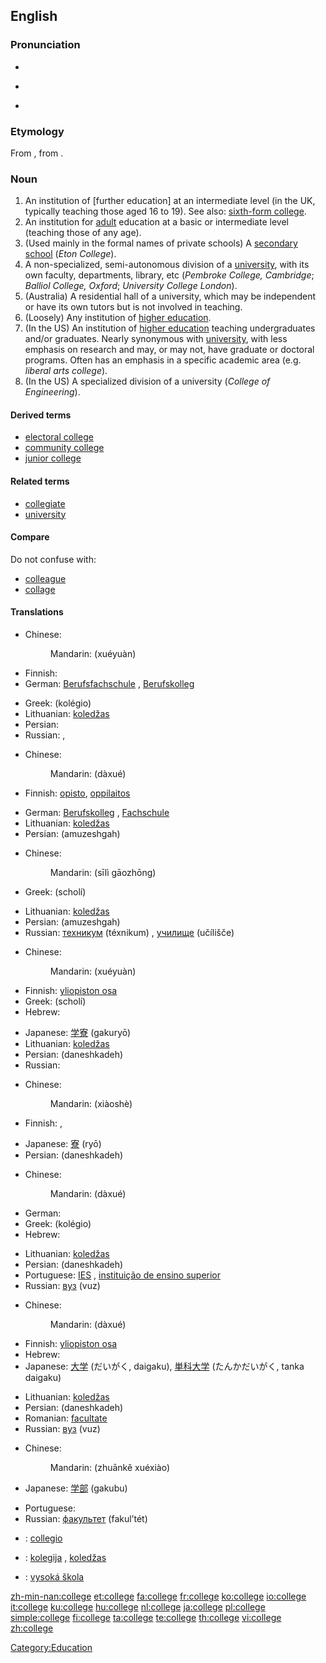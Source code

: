 {{also|collège}}
==English==
{{wikipedia}}

===Pronunciation===
* {{audio|en-us-college.ogg|Audio (US)}}
* {{a|US}} {{IPA|/ˈkʰalɨdʒ/}}
* {{rhymes|alɪdʒ}}

===Etymology===
From {{etyl|fro}} {{term|collége|lang=fro}}, from {{etyl|la}} {{term|collegium|lang=la}}.

===Noun===
{{en-noun}}

# An institution of [further education] at an intermediate level (in the UK, typically teaching those aged 16 to 19).  See also: [[sixth-form college]].
# An institution for [[adult]] education at a basic or intermediate level (teaching those of any age).
# (Used mainly in the formal names of private schools) A [[secondary school]] (''Eton College'').
# A non-specialized, semi-autonomous division of a [[university]], with its own faculty, departments, library, etc (''Pembroke College, Cambridge''; ''Balliol College, Oxford''; ''University College London'').
# (Australia) A residential hall of a university, which may be independent or have its own tutors but is not involved in teaching.
# (Loosely) Any institution of [[higher education]].
# (In the US) An institution of [[higher education]] teaching undergraduates and/or graduates.  Nearly synonymous with [[university]], with less emphasis on research and may, or may not, have graduate or doctoral programs.  Often has an emphasis in a specific academic area (e.g. ''liberal arts college'').
# (In the US) A specialized division of a university (''College of Engineering'').

====Derived terms====
* [[electoral college]]
* [[community college]]
* [[junior college]]

====Related terms====
* [[collegiate]]
* [[university]]

====Compare====
{{rfc-header|Compare|lang=en}}
Do not confuse with:
* [[colleague]]
* [[collage]]

====Translations====
{{trans-top|institution of [further education] at an intermediate level}}
* Chinese:
*: Mandarin: {{zh-ts|學院|学院}} (xuéyuàn)
* Finnish: {{t+|fi|lukio}}
* German: [[Berufsfachschule]] {{f}}, [[Berufskolleg]] {{n}}
{{trans-mid}}
* Greek: {{t|el|κολέγιο|n|sc=Grek}} (kolégio)
* Lithuanian: [[koledžas]] {{m}}
* Persian: {{t+|fa|آموزشگاه|tr=amuzeshgah|sc=fa-Arab|xs=Persian}}
* Russian: {{t+|ru|техникум|m|tr=téxnikum|sc=Cyrl}}, {{t+|ru|училище|n|tr=učílišče|sc=Cyrl}}
{{trans-bottom}}

{{trans-top|institution for adult education at a basic or intermediate level}}
* Chinese:
*: Mandarin: {{zh-ts|大學|大学}} (dàxué)
* Finnish: [[opisto]], [[oppilaitos]]
{{trans-mid}}
* German: [[Berufskolleg]] {{n}}, [[Fachschule]] {{f}}
* Lithuanian: [[koledžas]] {{m}}
* Persian: {{fa-Arab|[[آموزشگاه]]}} (amuzeshgah)
{{trans-bottom}}

{{trans-top|(Used mainly in the formal names of private schools) A secondary school}}
* Chinese:
*: Mandarin: {{zh-ts|[[私立]][[高中]]|[[私立]][[高中]]}} (sīlì gāozhōng)
* Greek: {{t+|el|σχολή|f|sc=Grek}} (scholí)
{{trans-mid}}
* Lithuanian: [[koledžas]] {{m}}
* Persian: {{fa-Arab|[[آموزشگاه]]}} (amuzeshgah)
* Russian: [[техникум]] (téxnikum) {{m}}, [[училище]] (učílišče) {{n}}
{{trans-bottom}}

{{trans-top|non-specialized, semi-autonomous division of a university, with its own faculty, departments, library, etc}}
* Chinese:
*: Mandarin: {{zh-ts|學院|学院}} (xuéyuàn)
* Finnish: [[yliopiston osa]]
* Greek: {{t+|el|σχολή|f|sc=Grek}} (scholí)
* Hebrew: {{he-translation|מכללה|mikhlalá}} {{f}}
{{trans-mid}}
* Japanese: [[学寮]] (gakuryō)
* Lithuanian: [[koledžas]] {{m}}
* Persian: {{fa-Arab|[[دانشكده]]}} (daneshkadeh)
* Russian: {{t+|ru|институт|m|tr=institút|sc=Cyrl}}
{{trans-bottom}}

{{trans-top|residential hall of a university, which may be independent or have its own tutors but is not involved in teaching}}
* Chinese:
*: Mandarin: {{zh-ts|[[校]][[舍]]|[[校]][[舍]]}} (xiàoshè)
* Finnish: {{t+|fi|yliopisto}}, {{t+|fi|korkeakoulu}}
{{trans-mid}}
* Japanese: [[寮]] (ryō)
* Persian: {{fa-Arab|[[دانشكده]]}} (daneshkadeh)
{{trans-bottom}}

{{trans-top|institution of higher education}}
* Chinese:
*: Mandarin: {{zh-ts|大學|大学}} (dàxué)
* German: {{t+|de|Fachhochschule|f}}
* Greek: {{t|el|κολέγιο|n|sc=Grek}} (kolégio)
* Hebrew: {{he-translation|מכללה|mikhlalá}} {{f}}
{{trans-mid}}
* Lithuanian: [[koledžas]] {{m}}
* Persian: {{fa-Arab|[[دانشكده]]}} (daneshkadeh)
* Portuguese: [[IES#Portuguese|IES]] {{f}}, [[instituição de ensino superior]] {{f}}
* Russian: [[вуз]] (vuz) {{m}}
{{trans-bottom}}

{{trans-top|institution of higher education teaching undergraduates and/or graduates}}
* Chinese:
*: Mandarin: {{zh-ts|大學|大学}} (dàxué)
* Finnish: [[yliopiston osa]]
* Hebrew: {{he-translation|מכללה|mikhlalá}} {{f}}
* Japanese: [[大学]] (だいがく, daigaku), [[単科大学]] (たんかだいがく, tanka daigaku)
{{trans-mid}}
* Lithuanian: [[koledžas]] {{m}}
* Persian: {{fa-Arab|[[دانشكده]]}} (daneshkadeh)
* Romanian: [[facultate]] {{f}}
* Russian: [[вуз]] (vuz) {{m}}
{{trans-bottom}}

{{trans-top|specialized division of a university}}
* Chinese:
*: Mandarin: {{zh-ts|[[專科]][[學校]]|[[专科]][[学校]]}} (zhuānkě xuéxiào)
* Japanese: [[学部]] (gakubu)
{{trans-mid}}
* Portuguese: {{t+|pt|faculdade|f}}
* Russian: [[факультет]] (fakul’tét) {{m}}
{{trans-bottom}}

{{checktrans-top}}
* {{ttbc|Interlingua}}: [[collegio]]
* {{ttbc|Lithuanian}}: [[kolegija]] {{f}}, [[koledžas]] {{m}}
* {{ttbc|Slovak}}: [[vysoká škola]] {{f}}
{{trans-bottom}}

[[Category:Education]]

[[zh-min-nan:college]]
[[et:college]]
[[fa:college]]
[[fr:college]]
[[ko:college]]
[[io:college]]
[[it:college]]
[[ku:college]]
[[hu:college]]
[[nl:college]]
[[ja:college]]
[[pl:college]]
[[simple:college]]
[[fi:college]]
[[ta:college]]
[[te:college]]
[[th:college]]
[[vi:college]]
[[zh:college]]